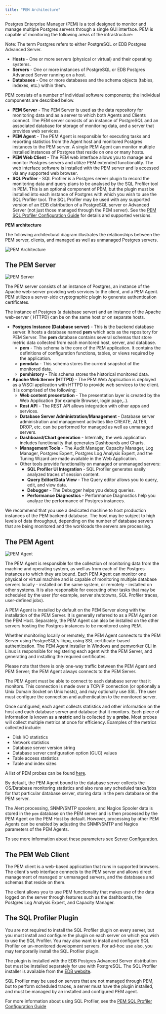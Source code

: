 ```yaml
---
title: "PEM Architecture"
---
```


<div id="pem_architecture" class="registered_link"></div>

Postgres Enterprise Manager (PEM) is a tool designed to monitor and manage multiple Postgres servers through a single GUI interface. PEM is capable of monitoring the following areas of the infrastructure:

Note: The term Postgres refers to either PostgreSQL or EDB Postgres Advanced Server.

-   **Hosts** - One or more servers (physical or virtual) and their operating systems.
-   **Servers** - One or more instances of PostgreSQL or EDB Postgres Advanced Server running on a host.
-   **Databases** - One or more databases and the schema objects (tables, indexes, etc.) within them.

PEM consists of a number of individual software components; the individual components are described below.

-   **PEM Server** - The PEM Server is used as the data repository for monitoring data and as a server to which both Agents and Clients connect. The PEM server consists of an instance of PostgreSQL and an associated database for storage of monitoring data, and a server that provides web services.
-   **PEM Agent** - The PEM Agent is responsible for executing tasks and reporting statistics from the Agent host and monitored Postgres instances to the PEM server. A single PEM Agent can monitor multiple installed instances of Postgres that reside on one or many hosts.
-   **PEM Web Client** - The PEM web interface allows you to manage and monitor Postgres servers and utilize PEM extended functionality. The web interface software is installed with the PEM server and is accessed via any supported web browser.
-   **SQL Profiler** - SQL Profiler is a Postgres server plugin to record the monitoring data and query plans to be analysed by the SQL Profiler tool in PEM. This is an optional component of PEM, but the plugin must be installed into each instance of Postgres with which you wish to use the SQL Profiler tool. The SQL Profiler may be used with any supported version of an EDB distribution of a PostgreSQL server or Advanced Server (not just those managed through the PEM server). See the [PEM SQL Profiler Configuration Guide](https://www.enterprisedb.com/edb-docs/p/edb-postgres-enterprise-manager) for details and supported versions.

**PEM architecture**

The following architectural diagram illustrates the relationships between the PEM server, clients, and managed as well as unmanaged Postgres servers.

![PEM Architecture](../images/pem_architecture.png)

## The PEM Server

![PEM Server](../images/pem_server.png)

The PEM server consists of an instance of Postgres, an instance of the Apache web-server providing web services to the client, and a PEM Agent. PEM utilizes a server-side cryptographic plugin to generate authentication certificates.

The instance of Postgres (a database server) and an instance of the Apache web-server ( HTTPD) can be on the same host or on separate hosts.

-   **Postgres Instance (Database server)** - This is the backend database server. It hosts a database named **pem** which acts as the repository for PEM Server. The **pem** database contains several schemas that store metric data collected from each monitored host, server, and database.
    -   **pem** - This schema is the core of the PEM application. It contains the definitions of configuration functions, tables, or views required by the application.
    -   **pemdata** - This schema stores the current snapshot of the monitored data.
    -   **pemhistory** - This schema stores the historical monitored data.
-   **Apache Web Server (HTTPD)** - The PEM Web Application is deployed as a WSGI application with HTTPD to provide web services to the client. It is comprised of the following:
    -   **Web content presentation** - The presentation layer is created by the Web Application (for example Browser, login page,..).
    -   **Rest API** - The REST API allows integration with other apps and services.
    -   **Database Server Administration/Management** - Database server administration and management activities like CREATE, ALTER, DROP, etc. can be performed for managed as well as unmanaged servers.
    -   **Dashboard/Chart generation** - Internally, the web application includes functionality that generates Dashboards and Charts.
    -   **Management Tools** - The Audit Manager, Capacity Manager, Log Manager, Postgres Expert, Postgres Log Analysis Expert, and the Tuning Wizard are made available in the Web Application.
    -   Other tools provide functionality on managed or unmanaged servers:
        -   **SQL Profiler UI Integration** - SQL Profiler generates easily analyzed traces of session content.
        -   **Query Editor/Data View** - The Query editor allows you to query, edit, and view data.
        -   **Debugger** - The Debugger helps you debug queries.
        -   **Performance Diagnostics** - Performance Diagnostics help you analyze the performance of Postgres instances.

We recommend that you use a dedicated machine to host production instances of the PEM backend database. The host may be subject to high levels of data throughput, depending on the number of database servers that are being monitored and the workloads the servers are processing.

## The PEM Agent

![PEM Agent](../images/pem_agent.png)

The PEM Agent is responsible for the collection of monitoring data from the machine and operating system, as well as from each of the Postgres instances to which they are bound. Each PEM Agent can monitor one physical or virtual machine and is capable of monitoring multiple database servers locally - installed on the same system, or remotely - installed on other systems. It is also responsible for executing other tasks that may be scheduled by the user (for example, server shutdowns, SQL Profiler traces, user-defined jobs).

A PEM Agent is installed by default on the PEM Server along with the installation of the PEM Server. It is generally referred to as a PEM Agent on the PEM Host. Separately, the PEM Agent can also be installed on the other servers hosting the Postgres instances to be monitored using PEM.

Whether monitoring locally or remotely, the PEM Agent connects to the PEM Server using PostgreSQL’s libpq, using SSL certificate-based authentication. The PEM Agent installer in Windows and pemworker CLI in Linux is responsible for registering each agent with the PEM Server, and generating and installing the required certificates.

Please note that there is only one-way traffic between the PEM Agent and PEM Server; the PEM Agent always connects to the PEM Server.

The PEM Agent must be able to connect to each database server that it monitors. This connection is made over a TCP/IP connection (or optionally a Unix Domain Socket on Unix hosts), and may optionally use SSL. The user must configure the connection and authentication to the monitored server.

Once configured, each agent collects statistics and other information on the host and each database server and database that it monitors. Each piece of information is known as a **metric** and is collected by a **probe**. Most probes will collect multiple metrics at once for efficiency. Examples of the metrics collected include:

-   Disk I/O statistics
-   Network statistics
-   Database server version string
-   Database server configuration option (GUC) values
-   Table access statistics
-   Table and index sizes

A list of PEM probes can be found [here](https://www.enterprisedb.com/edb-docs/d/edb-postgres-enterprise-manager/reference/online-documentation/latest/pem_probes.html#pem-probes).

By default, the PEM Agent bound to the database server collects the OS/Database monitoring statistics and also runs any scheduled tasks/jobs for that particular database server, storing data in the pem database on the PEM server.

The Alert processing, SNMP/SMTP spoolers, and Nagios Spooler data is stored in the `pem` database on the PEM server and is then processed by the PEM Agent on the PEM Host by default. However, processing by other PEM Agents can be enabled by adjusting the SNMP/SMTP and Nagios parameters of the PEM Agents.

To see more information about these parameters see [Server Configuration](https://www.enterprisedb.com/edb-docs/d/edb-postgres-enterprise-manager/reference/online-documentation/latest/pem_config_options.html#pem-config-options).

## The PEM Web Client

The PEM client is a web-based application that runs in supported browsers. The client's web interface connects to the PEM server and allows direct management of managed or unmanaged servers, and the databases and schemas that reside on them.

The client allows you to use PEM functionality that makes use of the data logged on the server through features such as the dashboards, the Postgres Log Analysis Expert, and Capacity Manager.

## The SQL Profiler Plugin

You are not required to install the SQL Profiler plugin on every server, but you must install and configure the plugin on each server on which you wish to use the SQL Profiler. You may also want to install and configure SQL Profiler on un-monitored development servers. For ad-hoc use also, you may temporarily install the SQL Profiler plugin.

The plugin is installed with the EDB Postgres Advanced Server distribution but must be installed separately for use with PostgreSQL. The SQL Profiler installer is available from the [EDB website](http://www.enterprisedb.com/download-postgres-enterprise-manager).

SQL Profiler may be used on servers that are not managed through PEM, but to perform scheduled traces, a server must have the plugin installed, and must be managed by an installed and configured PEM agent.

For more information about using SQL Profiler, see the [PEM SQL Profiler Configuration Guide](https://www.enterprisedb.com/edb-docs/p/edb-postgres-enterprise-manager)
